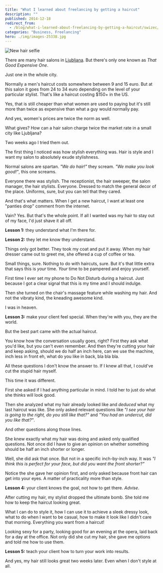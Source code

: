 ```yaml
---
title: "What I learned about freelancing by getting a haircut"
description: ""
published: 2014-12-18
redirect_from:
  - /blog/what-i-learned-about-freelancing-by-getting-a-haircut/swizec/6625
categories: "Business, Freelancing"
hero: ./img/images-25338.jpg
---
```


![New hair selfie](./img/images-25338.jpg)

There are many hair salons in [Ljubljana](<http://maps.google.com/maps?ll=46.0555555556,14.5083333333&spn=0.1,0.1&q=46.0555555556,14.5083333333 (Ljubljana)&t=h>). But there's only one known as _That Good Expensive One_.

Just one in the whole city.

Normally a men's haircut costs somewhere between 9 and 15 euro. But at this salon it goes from 24 to 34 euro depending on the level of your particular stylist. That's like a haircut costing $150+ in the US.

Yes, that is still cheaper than what women are used to paying but it's still more than twice as expensive than what a guy would normally pay.

And yes, women's prices are twice the norm as well.

What gives? How can a hair salon charge twice the market rate in a small city like Ljubljana?

Two weeks ago I tried them out.

The first thing I noticed was how stylish everything was. Hair is style and I want my salon to absolutely exude stylishness.

Normal salons are spartan. _"We do hair!"_ they scream. _"We make you look good!"_, this one screams.

Everyone there was stylish. The receptionist, the hair sweeper, the salon manager, the hair stylists. Everyone. Dressed to match the general decor of the place. Uniforms, sure, but you can tell that they cared.

And that's what matters. When I get a new haircut, I want at least one "panties drop" comment from the internet.

Vain? Yes. But that's the whole point. If all I wanted was my hair to stay out of my face, I'd just shave it all off.

**Lesson 1:** they understand what I'm there for.

**Lesson 2:** they let me know they understand.

Things only got better. They took my coat and put it away. When my hair dresser came out to greet me, she offered a cup of coffee or tea.

Small things, sure. Nothing to do with haircuts, sure. But it's that little extra that says this is _your_ time. _Your_ time to be pampered and enjoy yourself.

First time I ever set my phone to Do Not Disturb during a haircut. Just because I got a clear signal that this is my time and I should indulge.

Then she turned on the chair's massage feature while washing my hair. And not the vibraty kind, the kneading awesome kind.

I was in heaven.

**Lesson 3:** make your client feel special. When they're with you, they are the world.

But the best part came with the actual haircut.

You know how the conversation usually goes, right? First they ask what you'd like, but you can't even remember. And then they're cutting your hair and keep asking, should we do half an inch here, can we use the machine, inch less in front eh, what do you like in back, bla bla bla.

All these questions I don't know the answer to. If I knew all that, I could've cut the stupid hair myself.

This time it was different.

First she asked if I had anything particular in mind. I told her to just do what she thinks will look good.

Then she analyzed what my hair already looked like and _deduced_ what my last haircut was like. She only asked relevant questions like _"I see your hair is going to the right, do you still like that?"_ and _"You had an undercut, did you like that?"_.

And other questions along those lines.

She knew exactly what my hair was doing and asked only qualified questions. Not once did I have to give an opinion on whether something should be half an inch shorter or longer.

Well, she did ask that once. But not in a specific inch-by-inch way. It was _"I think this is perfect for your face, but did you want the front shorter?"_

Notice the she gave her opinion first, and only asked because front hair can get into your eyes. A matter of practicality more than style.

**Lesson 4:** your client knows the goal, not how to get there. _Advise_.

After cutting my hair, my stylist dropped the ultimate bomb. She told me how to keep the haircut looking great.

What I can do to style it, how I can use it to achieve a sleek dressy look, what to do when I want to be casual, how to make it look like I didn't care that morning. Everything you want from a haircut!

Looking sexy for a party, looking good for an evening at the opera, laid back for a day at the office. Not only did she cut my hair, she gave me options and told me how to use them.

**Lesson 5:** teach your client how to turn your work into results.

And yes, my hair still looks great two weeks later. Even when I don't style at all.